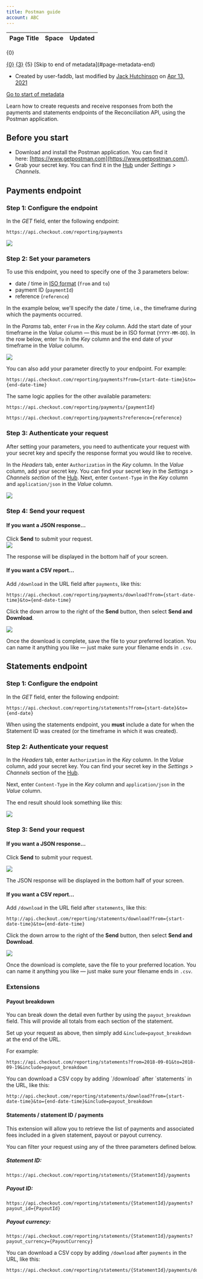 ```yaml
---
title: Postman guide
account: ABC
---
```


<table class="aui"> <thead> <tr class="header"> <th class="search-result-title">Page Title</th> <th class="search-result-space">Space</th> <th class="search-result-date">Updated</th> </tr> </thead> </table> <p class="search-result-count">{0}</p> <tr class="search-result"> <td class="search-result-title"><a href="{1}" class="content-type-{2}"><span>{0}</span></a></td> <td class="search-result-space"><a class="space" href="/display/{4}/" title="{3}">{3}</a></td> <td class="search-result-date"><span class="date" title="{6}">{5}</span></td> </tr> [Skip to end of metadata](#page-metadata-end)

*   Created by user-faddb, last modified by [Jack Hutchinson](    /display/~jack.hutchinson
    ) on [Apr 13, 2021](/pages/diffpagesbyversion.action?pageId=2785488&selectedPageVersions=6&selectedPageVersions=7 "Show changes")

[Go to start of metadata](#page-metadata-start)

Learn how to create requests and receive responses from both the payments and statements endpoints of the Reconciliation API, using the Postman application. 

Before you start
----------------

*   Download and install the Postman application. You can find it here: [https://www.getpostman.com](https://www.getpostman.com/).
*   Grab your secret key. You can find it in the [Hub](https://hub.checkout.com/v2) under _Settings > Channels_.

Payments endpoint
-----------------

### Step 1: Configure the endpoint

In the _GET_ field, enter the following endpoint:

    https://api.checkout.com/reporting/payments

![](/download/attachments/2785488/postman-guide1.png?version=1&modificationDate=1586355308767&api=v2)

### Step 2: Set your parameters

To use this endpoint, you need to specify one of the 3 parameters below:

*   date / time in [ISO format](https://www.w3.org/TR/NOTE-datetime) (`from` and `to`)
*   payment ID (`paymentId`)
*   reference (`reference`)

In the example below, we'll specify the date / time, i.e., the timeframe during which the payments occurred.

In the _Params_ tab, enter `From` in the _Key_ column. Add the start date of your timeframe in the _Value_ column — this must be in ISO format (`YYYY-MM-DD`). In the row below, enter `To` in the _Key_ column and the end date of your timeframe in the _Value_ column.

![](/download/attachments/2785488/postman-guide2.png?version=1&modificationDate=1586355488800&api=v2)

You can also add your parameter directly to your endpoint. For example:

    https://api.checkout.com/reporting/payments?from={start-date-time}&to={end-date-time}

The same logic applies for the other available parameters:

    https://api.checkout.com/reporting/payments/{paymentId}

    https://api.checkout.com/reporting/payments?reference={reference}

### Step 3: Authenticate your request

After setting your parameters, you need to authenticate your request with your secret key and specify the response format you would like to receive.

In the _Headers_ tab, enter `Authorization` in the _Key_ column. In the _Value_ column, add your secret key. You can find your secret key in the _Settings > Channels section_ of the [Hub](http://hub.checkout.com). Next, enter `Content-Type` in the _Key_ column and `application/json` in the _Value_ column.

![](/download/attachments/2785488/postman-guide3.png?version=1&modificationDate=1586355615659&api=v2)

### Step 4: Send your request

#### If you want a JSON response...

Click **Send** to submit your request.  
![](/download/attachments/2785488/postman-send.png?version=1&modificationDate=1586355876330&api=v2)

The response will be displayed in the bottom half of your screen.

#### If you want a CSV report...

Add `/download` in the URL field after `payments`, like this:

    https://api.checkout.com/reporting/payments/download?from={start-date-time}&to={end-date-time}

Click the down arrow to the right of the **Send** button, then select **Send and Download**.

![](/download/attachments/2785488/postman-send-and-download.png?version=1&modificationDate=1586355925769&api=v2)

Once the download is complete, save the file to your preferred location. You can name it anything you like — just make sure your filename ends in `.csv`.

Statements endpoint
-------------------

### Step 1: Configure the endpoint

In the _GET_ field, enter the following endpoint:

    https://api.checkout.com/reporting/statements?from={start-date}&to={end-date}

When using the statements endpoint, you **must** include a date for when the Statement ID was created (or the timeframe in which it was created).

### Step 2: Authenticate your request

In the _Headers_ tab, enter `Authorization` in the _Key_ column. In the _Value_ column, add your secret key. You can find your secret key in the _Settings > Channels_ section of the [Hub](https://hub.checkout.com).

Next, enter `Content-Type` in the _Key_ column and `application/json` in the _Value_ column.

The end result should look something like this:

![](/download/attachments/2785488/postman-guide5.png?version=1&modificationDate=1586355690424&api=v2)

### Step 3: Send your request

#### If you want a JSON response...

Click **Send** to submit your request.

![](/download/thumbnails/2785488/postman-send.png?version=1&modificationDate=1586355876330&api=v2)

The JSON response will be displayed in the bottom half of your screen.

#### If you want a CSV report...

Add `/download` in the URL field after `statements`, like this:

    http://api.checkout.com/reporting/statements/download?from={start-date-time}&to={end-date-time}

Click the down arrow to the right of the **Send** button, then select **Send and Download**.

![](/download/attachments/2785488/postman-send-and-download.png?version=1&modificationDate=1586355925769&api=v2)

Once the download is complete, save the file to your preferred location. You can name it anything you like — just make sure your filename ends in `.csv`.

### Extensions

#### Payout breakdown

You can break down the detail even further by using the `payout_breakdown` field. This will provide all totals from each section of the statement.

Set up your request as above, then simply add `&include=payout_breakdown` at the end of the URL.

For example:

    https://api.checkout.com/reporting/statements?from=2018-09-01&to=2018-09-19&include=payout_breakdown

You can download a CSV copy by adding \`/download\` after \`statements\` in the URL, like this:

    http://api.checkout.com/reporting/statements/download?from={start-date-time}&to={end-date-time}&include=payout_breakdown

#### Statements / statement ID / payments

This extension will allow you to retrieve the list of payments and associated fees included in a given statement, payout or payout currency.

You can filter your request using any of the three parameters defined below.

##### Statement ID:

    https://api.checkout.com/reporting/statements/{StatementId}/payments

##### Payout ID:

    https://api.checkout.com/reporting/statements/{StatementId}/payments?payout_id={PayoutId}

##### Payout currency:

    https://api.checkout.com/reporting/statements/{StatementId}/payments?payout_currency={PayoutCurrency}

You can download a CSV copy by adding `/download` after `payments` in the URL, like this:

    https://api.checkout.com/reporting/statements/{StatementId}/payments/download
